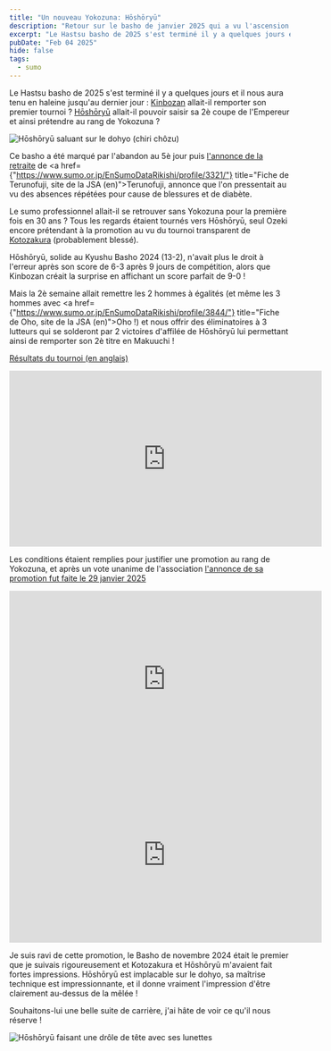 ```yaml
---
title: "Un nouveau Yokozuna: Hōshōryū"
description: "Retour sur le basho de janvier 2025 qui a vu l'ascension au rang de Yokozuna de Hōshōryū"
excerpt: "Le Hastsu basho de 2025 s'est terminé il y a quelques jours et il nous aura tenu en haleine jusqu'au dernier jour : Kinbozan allait-il remporter son premier tournoi ? Hōshōryū allait-il pouvoir saisir sa 2è coupe de l'Empereur et ainsi prétendre au rang de Yokozuna ?"
pubDate: "Feb 04 2025"
hide: false
tags:
  - sumo
---
```



Le <LanguageWrapper lang="ja">Hastsu basho</LanguageWrapper> de 2025 s'est terminé il y a quelques jours
et il nous aura tenu en haleine jusqu'au dernier jour :
<a href="https://www.sumo.or.jp/EnSumoDataRikishi/profile/4112/" title="Fiche de Kinbozan, site de la JSA (en)">Kinbozan</a> allait-il remporter son premier tournoi ?
<a href="https://www.sumo.or.jp/EnSumoDataRikishi/profile/3842/" title="Fiche de Hōshōryū, site de la JSA (en)">Hōshōryū</a> allait-il pouvoir saisir sa 2è coupe de l'Empereur et ainsi prétendre au rang de Yokozuna ?

<Image src={HoshoryuSaluting} alt="Hōshōryū saluant sur le dohyo (chiri chôzu)" />

Ce basho a été marqué par l'abandon au 5è jour puis
<a href="https://www3.nhk.or.jp/nhkworld/fr/news/20250117_11/">l'annonce de la retraite</a>
de <a href={"https://www.sumo.or.jp/EnSumoDataRikishi/profile/3321/"} title="Fiche de Terunofuji, site de la JSA (en)">Terunofuji</a>, annonce que l'on pressentait
au vu des absences répétées pour cause de blessures et de diabète.

Le sumo professionnel allait-il se retrouver sans Yokozuna pour la première fois en 30 ans ?
Tous les regards étaient tournés vers Hōshōryū, seul Ozeki encore prétendant à la promotion au vu du tournoi transparent de <a href="https://www.sumo.or.jp/EnSumoDataRikishi/profile/3661/" title="Fiche de Kotozakura, site de la JSA (en)">Kotozakura</a> (probablement blessé).

Hōshōryū, solide au Kyushu Basho 2024 (13-2),
n'avait plus le droit à l'erreur après son score de 6-3 après 9 jours de compétition, alors que Kinbozan créait la surprise en affichant un score parfait de 9-0 !

Mais la 2è semaine allait remettre les 2 hommes à égalités (et même les 3 hommes avec <a href={"https://www.sumo.or.jp/EnSumoDataRikishi/profile/3844/"} title="Fiche de Oho, site de la JSA (en)">Oho</a> !)
et nous offrir des éliminatoires à 3 lutteurs qui se solderont par 2 victoires d'affilée de Hōshōryū lui permettant ainsi de remporter son 2è titre en Makuuchi !

<p><a href={"https://www.sumo.or.jp/EnHonbashoMain/hoshitori/1/1/"}>Résultats du tournoi (en anglais)</a></p>

<iframe width="560" height="315" src="https://www.youtube.com/embed/RZNC3At3hKM?si=gsTrqpd7tw_tWTh1&amp;clip=Ugkxl4_XNb4gJjq55DV3nC-S0oCk4I0wdecQ&amp;clipt=EJ_2WRimiFs" title="YouTube video player" frameborder="0" allow="accelerometer; autoplay; clipboard-write; encrypted-media; gyroscope; picture-in-picture; web-share" referrerpolicy="strict-origin-when-cross-origin" allowfullscreen></iframe>

Les conditions étaient remplies pour justifier une promotion au rang de Yokozuna,
et après un vote unanime de l'association <a href="https://www3.nhk.or.jp/nhkworld/fr/news/20250129_RS10/">l'annonce de sa promotion fut faite le 29 janvier 2025</a>

<iframe width="560" height="315" src="https://www.youtube.com/embed/KWCmEG1BE2M?si=EhhTL2XEB4slfLr1" title="Préparation à la cérémonie d'introduction au rang de Yokozuna de Hōshōryū" frameborder="0" allow="accelerometer; autoplay; clipboard-write; encrypted-media; gyroscope; picture-in-picture; web-share" referrerpolicy="strict-origin-when-cross-origin" allowfullscreen></iframe>

<iframe width="560" height="315" src="https://www.youtube.com/embed/pnVibcLodjg?si=Im7zFmirGwydOg7o" title="Cérémonie d'introduction d'Hōshōryū au rang de Yokozuna" frameborder="0" allow="accelerometer; autoplay; clipboard-write; encrypted-media; gyroscope; picture-in-picture; web-share" referrerpolicy="strict-origin-when-cross-origin" allowfullscreen></iframe>

Je suis ravi de cette promotion, le Basho de novembre 2024 était le premier que je suivais rigoureusement et Kotozakura et Hōshōryū m'avaient fait fortes impressions.
Hōshōryū est implacable sur le dohyo, sa maîtrise technique est impressionnante, et il donne vraiment l'impression d'être clairement au-dessus de la mêlée !

Souhaitons-lui une belle suite de carrière, j'ai hâte de voir ce qu'il nous réserve !

<Image src={HoshoryuLunettes} alt="Hōshōryū faisant une drôle de tête avec ses lunettes" />

